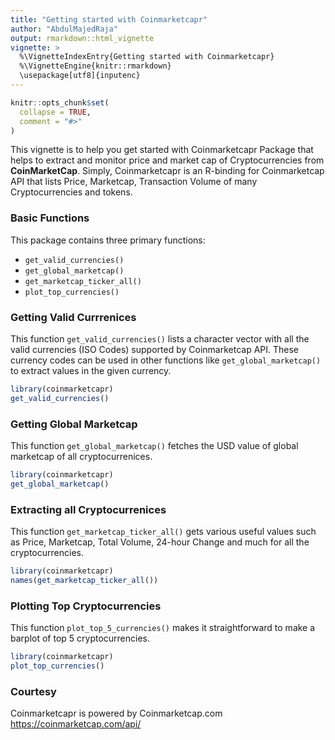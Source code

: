 ```yaml
---
title: "Getting started with Coinmarketcapr"
author: "AbdulMajedRaja"
output: rmarkdown::html_vignette
vignette: >
  %\VignetteIndexEntry{Getting started with Coinmarketcapr}
  %\VignetteEngine{knitr::rmarkdown}
  \usepackage[utf8]{inputenc}
---
```


```r
knitr::opts_chunk$set(
  collapse = TRUE,
  comment = "#>"
)
```

This vignette is to help you get started with Coinmarketcapr Package that helps to extract and monitor price and market cap of Cryptocurrencies from **CoinMarketCap**. Simply, Coinmarketcapr is an R-binding for Coinmarketcap API that lists Price, Marketcap, Transaction Volume of many Cryptocurrencies and tokens. 

### Basic Functions 

This package contains three primary functions:

- `get_valid_currencies()`
- `get_global_marketcap()`
- `get_marketcap_ticker_all()`
- `plot_top_currencies()`

### Getting Valid Currrenices 

This function `get_valid_currencies()` lists a character vector with all the valid currencies (ISO Codes) supported by Coinmarketcap API. These currency codes can be used in other functions like `get_global_marketcap()` to extract values in the given currency. 

```r
library(coinmarketcapr)
get_valid_currencies()
```


### Getting Global Marketcap

This function `get_global_marketcap()` fetches the USD value of global marketcap of all cryptocurrenices.

```r
library(coinmarketcapr)
get_global_marketcap()
```

### Extracting all Cryptocurrenices 

This function `get_marketcap_ticker_all()` gets various useful values such as Price, Marketcap, Total Volume, 24-hour Change and much for all the cryptocurrencies. 

```r
library(coinmarketcapr)
names(get_marketcap_ticker_all())
```


### Plotting Top Cryptocurrencies

This function `plot_top_5_currencies()` makes it straightforward to make a barplot of top 5 cryptocurrencies.

```r
library(coinmarketcapr)
plot_top_currencies()
```

### Courtesy

Coinmarketcapr is powered by Coinmarketcap.com <https://coinmarketcap.com/api/> 

